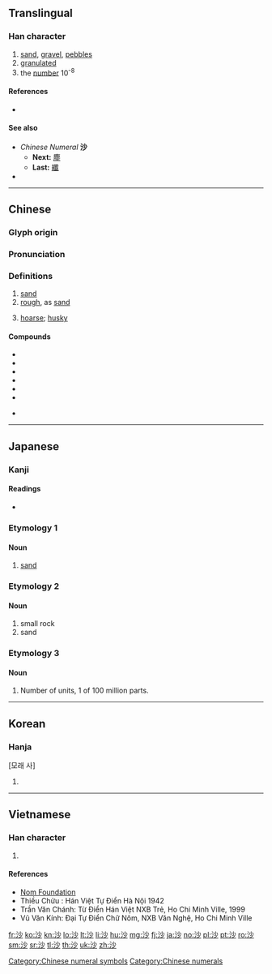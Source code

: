 {{character info/new}}
==Translingual==

===Han character===
{{Han char|rn=85|rad=水|as=04|sn=7|four=39120|canj=EFH|ids=⿰氵少}}

# [[sand]], [[gravel]], [[pebble]]s
# [[granulated]]
# the [[number]] 10<sup>-8</sup>

====References====
* {{Han ref|kx=0611.210|dkj=17212|dj=1005.030|hdz=31562.090|uh=6C99|ud=27801|bh=A846|bd=43078}}

====See also====
* ''Chinese Numeral'' '''沙'''
** '''Next:''' [[塵]]
** '''Last:''' [[纖]]
* {{l|mul|砂}}

[[Category:Chinese numeral symbols]]
[[Category:Chinese numerals]]

----

==Chinese==
{{zh-forms}}

===Glyph origin===
{{Han etym}}

===Pronunciation===
{{zh-pron
|m=shā
|c=saa1
|h=
|mn=qz,tw,xm:sa/zz:see/soa/tw:se
|mn_note=sa/see - literary; soa/se - vernacular
|w=
|mc=y
|oc=y
|ma=
|cat=n,a}}

===Definitions===
{{zh-hanzi}}

# [[sand]]
# [[rough]], as [[sand]]
# {{lb|zh|of a voice}} [[hoarse]]; [[husky]]
#: {{zh-x|叫 到 把 聲 沙 嗮|shout so much that one's voice is all '''hoarse'''|C}}

====Compounds====
* {{zh-l|豆沙}}
* {{zh-l|喇沙|La Salle; laksa}}
* {{zh-l|叻沙}}
* {{zh-l|沙漠}}
* {{zh-l|沙發}}
* {{zh-l|沙文主義}}
* {{qualifier|Min Nan}} {{zh-l|塗沙|[[thô͘-soa]]}}

----

==Japanese==

===Kanji===
{{ja-kanji|grade=|rs=水04}}

====Readings====
* {{ja-readings|goon=[[しゃ]] (sha)|kanon=[[さ]] (sa)|kun=[[すな]] (suna), [[よなげる]] (yonageru)}}

===Etymology 1===

====Noun====
{{ja-noun|すな}}
# [[sand]]

===Etymology 2===

====Noun====
{{ja-noun|いさご}}
# small rock
# sand

===Etymology 3===

====Noun====
{{ja-noun|さ|しゃ}}
# Number of units, 1 of 100 million parts.

----

==Korean==

===Hanja===
{{ko-hanja|hangeul=사|eumhun=|rv=sa|mr=sa|y=sa}} [모래 사]

# {{defn|lang=ko|sort=水04}}

----

==Vietnamese==

===Han character===
{{vi-hantu|[[sa]], [[sá]], [[nhểu]], [[xoà]], [[xa]], [[sà]]|rs=水04}}

# {{defn|lang=vi|sort=水04}}

====References====
*[http://nomfoundation.org/common/nom_details.php?codepoint=6c99 Nom Foundation]
* Thiều Chửu : Hán Việt Tự Điển Hà Nội 1942
* Trần Văn Chánh: Từ Điển Hán Việt NXB Trẻ, Ho Chi Minh Ville, 1999
* Vũ Văn Kính: Đại Tự Điển Chữ Nôm, NXB Văn Nghệ, Ho Chi Minh Ville

[[fr:沙]]
[[ko:沙]]
[[kn:沙]]
[[lo:沙]]
[[lt:沙]]
[[li:沙]]
[[hu:沙]]
[[mg:沙]]
[[fj:沙]]
[[ja:沙]]
[[no:沙]]
[[pl:沙]]
[[pt:沙]]
[[ro:沙]]
[[sm:沙]]
[[sr:沙]]
[[tl:沙]]
[[th:沙]]
[[uk:沙]]
[[zh:沙]]